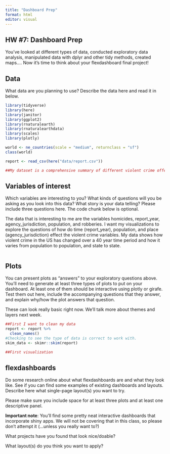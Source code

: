 ```yaml
---
title: "Dashboard Prep"
format: html
editor: visual
---
```


## HW #7: Dashboard Prep

You've looked at different types of data, conducted exploratory data analysis, manipulated data with dplyr and other tidy methods, created maps.... Now it's time to think about your flexdashboard final project!

## Data

What data are you planning to use? Describe the data here and read it in below.

```r
library(tidyverse)
library(here)
library(janitor)
library(ggplot2)
library(rnaturalearth)
library(rnaturalearthdata)
library(scales)
library(plotly)
```

```r
world <- ne_countries(scale = "medium", returnclass = "sf")
class(world)

report <- read_csv(here("data/report.csv"))

##My dataset is a comprehensive summary of different violent crime offenses in the US from 1997-2013, organized by state/capitals. 
```

## Variables of interest

Which variables are interesting to you? What kinds of questions will you be asking as you look into this data? What story is your data telling? Please include three questions here. The code chunk below is optional.

The data that is interesting to me are the variables homicides, report_year, agency_jurisdiction, population, and robberies. I want my visualizations to explore the questions of how do time (report_year), population, and place (agency_jurisdiction) effect the violent crime variables. My data shows how violent crime in the US has changed over a 40 year time period and how it varies from population to population, and state to state.

```r

```

## Plots

You can present plots as "answers" to your exploratory questions above. You'll need to generate at least three types of plots to put on your dashboard. At least one of them should be interactive using plotly or girafe. Test them out here, include the accompanying questions that they answer, and explain why/how the plot answers that question.

These can look really basic right now. We'll talk more about themes and layers next week.

```r
##First I want to clean my data
report <- report %>%
  clean_names()
#Checking to see the type of data is correct to work with.
skim_data <- skimr::skim(report)
```

```r
##First visualization 


```

## flexdashboards

Do some research online about what flexdashboards are and what they look like. See if you can find some examples of existing dashboards and layouts. Describe here what single-page layout(s) you want to try.

Please make sure you include space for at least three plots and at least one descriptive panel.

**Important note**: You'll find some pretty neat interactive dashboards that incorporate shiny apps. We will not be covering that in this class, so please don't attempt it (...unless you really want to?)

What projects have you found that look nice/doable?

What layout(s) do you think you want to apply?
